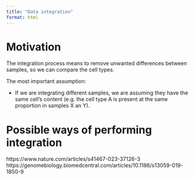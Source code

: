 ```yaml
---
title: "Data integration"
format: html
---
```


# Motivation

The integration process means to remove unwanted differences between samples, so we can compare the cell types. 

The most important assumption:

- If we are integrating different samples, we are assuming they have the same cell's content (e.g. the cell type A is present at the same proportion in samples X an Y).

# Possible ways of performing integration

https://www.nature.com/articles/s41467-023-37126-3
https://genomebiology.biomedcentral.com/articles/10.1186/s13059-019-1850-9


# 